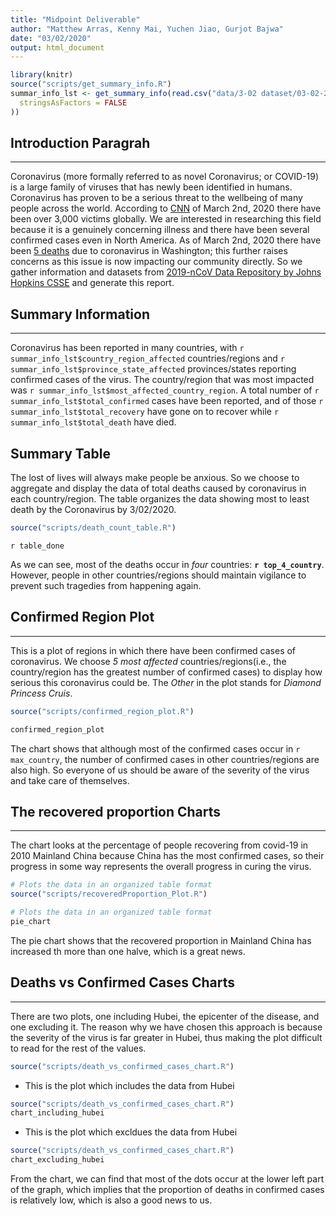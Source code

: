 ```yaml
---
title: "Midpoint Deliverable"
author: "Matthew Arras, Kenny Mai, Yuchen Jiao, Gurjot Bajwa"
date: "03/02/2020"
output: html_document
---
```


```r

library(knitr)
source("scripts/get_summary_info.R")
summar_info_lst <- get_summary_info(read.csv("data/3-02 dataset/03-02-2020.csv",
  stringsAsFactors = FALSE
))
```

## Introduction Paragrah 

---

Coronavirus (more formally referred to as novel Coronavirus; or COVID-19) is a large family of viruses that has newly been identified in humans. Coronavirus has proven to be a serious threat to the wellbeing of many people across the world. According to [CNN](https://www.cnn.com/asia/live-news/coronavirus-outbreak-03-02-20-intl-hnk/index.html) of March 2nd, 2020 there have been over 3,000 victims globally. We are interested in researching this field because it is a genuinely concerning illness and there have been several confirmed cases even in North America. As of March 2nd, 2020 there have been [5 deaths](https://www.kiro7.com/news/local/department-health-confirms-first-coronavirus-death-washington-state/XIDPHMLVOJAAREQ5YCL75367PU/) due to coronavirus in Washington; this further raises concerns as this issue is now impacting our community directly. So we gather information and datasets from [2019-nCoV Data Repository by Johns Hopkins CSSE](https://github.com/CSSEGISandData/2019-nCoV) and generate this report.


## Summary Information 

---

Coronavirus has been reported in many countries, with `r summar_info_lst$country_region_affected` countries/regions and `r summar_info_lst$province_state_affected` provinces/states reporting confirmed cases of the virus. The country/region that was most impacted was `r summar_info_lst$most_affected_country_region`. A total number of `r summar_info_lst$total_confirmed` cases have been reported, and of those `r summar_info_lst$total_recovery` have gone on to recover while `r summar_info_lst$total_death` have died. 

## Summary Table 

The lost of lives will always make people be anxious. So we choose to aggregate and display the data of total deaths caused by coronavirus in each country/region. The table organizes the data showing most to least death by the Coronavirus by 3/02/2020.

```r
source("scripts/death_count_table.R")
```
`r table_done`

As we can see, most of the deaths occur in *four* countries: **`r top_4_country`**. However, people in other countries/regions should maintain vigilance to prevent such tragedies from happening again.

## Confirmed Region Plot

---

This is a plot of regions in which there have been confirmed cases of coronavirus. We choose *5 most affected* countries/regions(i.e., the country/region has the greatest number of confirmed cases) to display how serious this coronavirus could be. The *Other* in the plot stands for *Diamond Princess Cruis*.

```r
source("scripts/confirmed_region_plot.R")
```
```r
confirmed_region_plot
```

The chart shows that although most of the confirmed cases occur in `r max_country`, the number of confirmed cases in other countries/regions are also high. So everyone of us should be aware of the severity of the virus and take care of themselves.

## The recovered proportion Charts

---

The chart looks at the percentage of people recovering from covid-19 in 2010
Mainland China because China has the most confirmed cases, so their progress in some way represents the overall progress in curing the virus.
```r
# Plots the data in an organized table format
source("scripts/recoveredProportion_Plot.R")
```
```r
# Plots the data in an organized table format
pie_chart
```

The pie chart shows that the recovered proportion in Mainland China has increased th more than one halve, which is a great news.

## Deaths vs Confirmed Cases Charts

---
There are two plots, one including Hubei, the epicenter of the disease, and one excluding it. The reason why we have chosen this approach is because the severity of the virus is far greater in Hubei, thus making the plot difficult to read for the rest of the values.

```r
source("scripts/death_vs_confirmed_cases_chart.R")
```

- This is the plot which includes the data from Hubei
```r
source("scripts/death_vs_confirmed_cases_chart.R")
chart_including_hubei
```

- This is the plot which excldues the data from Hubei
```r
source("scripts/death_vs_confirmed_cases_chart.R")
chart_excluding_hubei
```

From the chart, we can find that most of the dots occur at the lower left part of the graph, which implies that the proportion of deaths in confirmed cases is relatively low, which is also a good news to us.